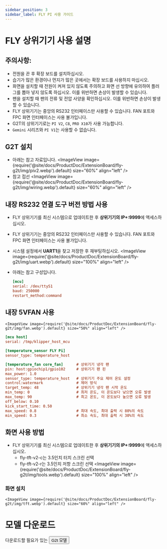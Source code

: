 ```yaml
---
sidebar_position: 3
sidebar_label: FLY PI 사용 가이드
---
```


# FLY 상위기기 사용 설명

## 주의사항:

* 전원을 끈 후 확장 보드를 설치하십시오.
* 습기가 많은 환경이나 먼지가 많은 곳에서는 확장 보드를 사용하지 마십시오.
* 화면을 설치할 때 전원이 켜져 있지 않도록 주의하고 화면 선 방향에 유의하여 플러그를 뽑아 넣지 않도록 하십시오. 이를 위반하면 손상이 발생할 수 있습니다.
* 팬을 설치할 때 팬의 전류 및 전압 사양을 확인하십시오. 이를 위반하면 손상이 발생할 수 있습니다.
* FLY 상위기기는 중앙의 RS232 인터페이스만 사용할 수 있습니다. FAN 포트와 FPC 화면 인터페이스는 사용 불가입니다.
* G2T의 상위기기로는 `PI V2`, `C8`, `PRO X10`가 사용 가능합니다.
* `Gemini` 시리즈와 `PI V1`는 사용할 수 없습니다.

## G2T 설치

* 아래는 참고 자료입니다.
    <ImageView image={require('@site/docs/ProductDoc/ExtensionBoard/fly-g2t/img/piv2.webp').default} size="60%" align="left" />
* 참고 접선
    <ImageView image={require('@site/docs/ProductDoc/ExtensionBoard/fly-g2t/img/wiring.webp').default} size="60%" align="left" />


## 내장 RS232 연결 도구 버전 방법 사용

* FLY 상위기기를 최신 시스템으로 업데이트한 후 **상위기기의 IP+:9999**에 액세스하십시오.
* FLY 상위기기는 중앙의 RS232 인터페이스만 사용할 수 있습니다. FAN 포트와 FPC 화면 인터페이스는 사용 불가입니다.
* 시스템 설정에서 **UART1**을 찾고 저장한 후 재부팅하십시오.
    <ImageView image={require('@site/docs/ProductDoc/ExtensionBoard/fly-g2t/img/uart.webp').default} size="100%" align="left" />

* 아래는 참고 구성입니다.

    ```cfg
    [mcu] 
    serial: /dev/ttyS1
    baud: 250000
    restart_method:command
    ```

## 내장 5VFAN 사용

    <ImageView image={require('@site/docs/ProductDoc/ExtensionBoard/fly-g2t/img/fan.webp').default} size="50%" align="left" />

```cfg
[mcu host]         
serial: /tmp/klipper_host_mcu 

[temperature_sensor FLY Pi]
sensor_type: temperature_host

[temperature_fan core_fan]      # 상위기기 냉각 팬
pin: host:gpiochip1/gpio102     # 상위기기 팬 핀
max_power: 1.0
sensor_type: temperature_host   # 상위기기 주요 제어 온도 설정
control:watermark               # 제어 방식
target_temp: 48                 # 상위기기 냉각 팬 시작 온도
min_temp: 0                     # 최저 온도, 이 온도보다 낮으면 오류 발생
max_temp: 90                    # 최고 온도, 이 온도보다 높으면 오류 발생
off_below: 0.10
kick_start_time: 0.50
max_speed: 0.8                  # 최대 속도, 최대 출력 시 80%의 속도
min_speed: 0.3                  # 최소 속도, 최대 출력 시 30%의 속도
```

## 화면 사용 방법

* FLY 상위기기를 최신 시스템으로 업데이트한 후 **상위기기의 IP+:9999**에 액세스하십시오.
    * fly-tft-v2-c는 3.5인치 터치 스크린 선택
    * fly-tft-v2-r는 3.5인치 저항 스크린 선택
        <ImageView image={require('@site/docs/ProductDoc/ExtensionBoard/fly-g2t/img/tools.webp').default} size="100%" align="left" />

### 화면 설치

    <ImageView image={require('@site/docs/ProductDoc/ExtensionBoard/fly-g2t/img/tft.webp').default} size="60%" align="left" />

# 모델 다운로드
다운로드할 필요가 있는 <Button variant="contained" disableElevation href="https://cdn.mellow.klipper.cn/STEP/G2T.step">G2t 모델</Button>